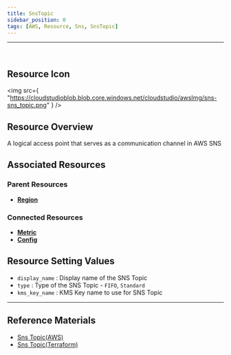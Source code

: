 ```yaml
---
title: SnsTopic
sidebar_position: 0
tags: [AWS, Resource, Sns, SnsTopic]
---
```


<hr />
<br />

## Resource Icon

<img
    src={
        "https://cloudstudioblob.blob.core.windows.net/cloudstudio/awsImg/sns-sns_topic.png"
    }
/>

## Resource Overview

A logical access point that serves as a communication channel in AWS SNS

## Associated Resources

### Parent Resources

-   [**Region**](https://docs.cstudio.app/docs/resource/aws/Base/Region)

### Connected Resources

-   [**Metric**](https://docs.cstudio.app/docs/resource/aws/Cloudwatch/Metric)
-   [**Config**](https://docs.cstudio.app/docs/resource/aws/Config/Config)

## Resource Setting Values

-   `display_name` : Display name of the SNS Topic
-   `type` : Type of the SNS Topic - `FIFO`, `Standard`
-   `kms_key_name` : KMS Key name to use for SNS Topic

---

## Reference Materials

-   [Sns Topic(AWS)](https://docs.aws.amazon.com/ko_kr/sns/latest/dg/sns-create-topic.html)
-   [Sns Topic(Terraform)](https://registry.terraform.io/providers/hashicorp/aws/latest/docs/resources/sns_topic)
